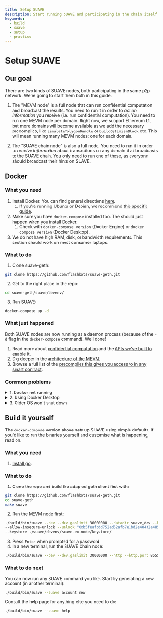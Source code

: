 ```yaml
---
title: Setup SUAVE
description: Start running SUAVE and participating in the chain itself
keywords:
  - build
  - suave
  - setup
  - practice
---
```


# Setup SUAVE

## Our goal

There are two kinds of SUAVE nodes, both participating in the same p2p network. We're going to start them both in this guide. 

1. The "MEVM node" is a full node that can run confidential computation and broadcast the results. You need to run it in order to _act on information_ you receive (i.e. run confidential computation). You need to run one MEVM node per domain. Right now, we support Ethereum L1, but more domains will become available as we add the necessary precompiles, like `simulatePolygonBundle` or `buildOptimismBlock` etc. This will mean running many MEVM nodes: one for each domain.

2. The "SUAVE chain node" is also a full node. You need to run it in order to _receive information_ about transactions on any domain that broadcasts to the SUAVE chain. You only need to run one of these, as everyone should broadcast their hints on SUAVE.

## Docker

### What you need

1. Install Docker. You can find general directions [here](https://docs.docker.com/get-docker/).
    1. If you're running Ubuntu or Debian, we recommend [this specific guide](https://docs.docker.com/engine/install/ubuntu/#installation-methods).
2. Make sure you have `docker-compose` installed too. The should just happen when you install Docker.
    1. Check with `docker-compose version` (Docker Engine) or `docker compose version` (Docker Desktop).
3. We do not have high RAM, disk, or bandwidth requirements. This section should work on most consumer laptops.

### What to do

1. Clone suave-geth:
```bash
git clone https://github.com/flashbots/suave-geth.git
```
2. Get to the right place in the repo:
```bash
cd suave-geth/suave/devenv/
```
3. Run SUAVE:
```bash
docker-compose up -d 
```

### What just happened

Both SUAVE nodes are now running as a daemon process (because of the `-d` flag in the `docker-compose` command). Well done!

1. Read more about [confidential computation](/reference/confidential-computation) and the [APIs we've built to enable it](/reference/confidential-computation#apis).
2. Dig deeper in the [architecture of the MEVM](/reference/MEVM#architecture).
3. Browse a full list of the [precompiles this gives you access to in any smart contract](/reference/precompiles).

### Common problems

<details>
  <summary>1. Docker not running</summary>
  <div>
    <div>
      <div>
        Make sure that Docker is running before trying <code>docker-compose up -d</code>. On most Linux machines, you can do this with:<br/>
        <code>
        sudo systemctl start docker
        </code><br/><br/>
        Or just check the current status with:<br/>
        <code>
        sudo systemctl status docker
        </code>
      </div>
    </div>
  </div>
</details>

<details>
  <summary>2. Using Docker Desktop</summary>
  <div>
    <div>
      If you're using Docker Desktop, it's likely that you need to use <code>docker compose up -d</code> (without the <code>-</code>).
    </div>
  </div>
</details>

<details>
  <summary>3. Older OS won't shut down</summary>
  <div>
    <div>
      <div>
        Depending on your OS version and the way you installed Docker, you might have issues switching your new MEVM node off again. If so:<br/>
        <code>
        sudo killall containerd-shim
        </code><br/><br/>
        Now you should be able to run:<br/>
        <code>
        sudo docker-compose down
        </code>
      </div>
    </div>
  </div>
</details>

## Build it yourself

The `docker-compose` version above sets up SUAVE using simple defaults. If you'd like to run the binaries yourself and customise what is happening, read on.

### What you need

1. [Install go](https://go.dev/doc/install).

### What to do

1. Clone the repo and build the adapted geth client first with:
```bash
git clone https://github.com/flashbots/suave-geth.git
cd suave-geth
make suave
```
2. Run the MEVM node first:
```bash
./build/bin/suave --dev --dev.gaslimit 30000000 --datadir suave_dev --http --ws \
--allow-insecure-unlock --unlock "0xb5feafbdd752ad52afb7e1bd2e40432a485bbb7f" \
--keystore ./suave/devenv/suave-ex-node/keystore/
```
3. Press `Enter` when prompted for a password
4. In a new terminal, run the SUAVE Chain node:
```bash
./build/bin/suave --dev --dev.gaslimit 30000000 --http --http.port 8555 --ws --ws.port 8556 --authrpc.port 8561
```

### What to do next

You can now run any SUAVE command you like. Start by generating a new account (in another terminal):

```bash
./build/bin/suave --suave account new
```

Consult the help page for anything else you need to do:
```bash
./build/bin/suave --suave help
```